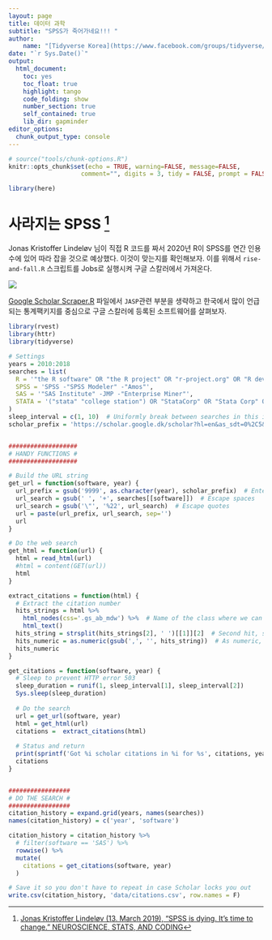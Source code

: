 ```yaml
---
layout: page
title: 데이터 과학
subtitle: "SPSS가 죽어가네요!!! "
author:
    name: "[Tidyverse Korea](https://www.facebook.com/groups/tidyverse/)"
date: "`r Sys.Date()`"
output:
  html_document: 
    toc: yes
    toc_float: true
    highlight: tango
    code_folding: show
    number_section: true
    self_contained: true
    lib_dir: gapminder
editor_options: 
  chunk_output_type: console
---
```



```r
# source("tools/chunk-options.R")
knitr::opts_chunk$set(echo = TRUE, warning=FALSE, message=FALSE,
                    comment="", digits = 3, tidy = FALSE, prompt = FALSE, fig.align = 'center')

library(here)
```


# 사라지는 SPSS [^spss-is-dying] {#dying-spss}

[^spss-is-dying]: [Jonas Kristoffer Lindeløv (13. March 2019), "SPSS is dying. It’s time to change." NEUROSCIENCE, STATS, AND CODING](https://lindeloev.net/spss-is-dying/)

Jonas Kristoffer Lindeløv 님이 직접 R 코드를 짜서 2020년 R이 SPSS를 연간 인용수에 있어 따라 잡을 것으로 예상했다. 이것이 맞는지를 확인해보자. 이를 위해서 `rise-and-fall.R` 스크립트를 Jobs로 실행시켜 구글 스칼러에서 가져온다. 

![](fig/spss-citation.png)


[Google Scholar Scraper.R](https://github.com/lindeloev/spss-is-dying/blob/master/Google%20Scholar%20Scraper.R) 파일에서 `JASP`관련 부분을 생략하고 한국에서 많이 언급되는 통계팩키지를 중심으로 구글 스칼러에 등록된 소프트웨어를 살펴보자.

```r
library(rvest)
library(httr)
library(tidyverse)

# Settings
years = 2010:2018
searches = list(
  R = '"the R software" OR "the R project" OR "r-project.org" OR "R development core" OR "bioconductor" OR "lme4" OR "nlme" OR "lmeR function" OR "ggplot2" OR "Hmisc" OR "r function" OR  "r package" OR "mass package" OR "plyr package" OR "mvtnorm"',
  SPSS = 'SPSS -"SPSS Modeler" -"Amos"',
  SAS = '"SAS Institute" -JMP -"Enterprise Miner"',
  STATA = '("stata" "college station") OR "StataCorp" OR "Stata Corp" OR "Stata Journal" OR "Stata Press" OR "stata command" OR "stata module"'
)
sleep_interval = c(1, 10)  # Uniformly break between searches in this interval to prevent scholar from rejecting searches
scholar_prefix = 'https://scholar.google.dk/scholar?hl=en&as_sdt=0%2C5&as_ylo=9999&as_yhi=9999&q='


###################
# HANDY FUNCTIONS #
###################

# Build the URL string
get_url = function(software, year) {
  url_prefix = gsub('9999', as.character(year), scholar_prefix)  # Enter year
  url_search = gsub(' ', '+', searches[[software]])  # Escape spaces
  url_search = gsub('\"', '%22', url_search)  # Escape quotes
  url = paste(url_prefix, url_search, sep='')
  url
}

# Do the web search
get_html = function(url) {
  html = read_html(url)
  #html = content(GET(url))
  html
}

extract_citations = function(html) {
  # Extract the citation number
  hits_strings = html %>%
    html_nodes(css='.gs_ab_mdw') %>%  # Name of the class where we can find citation number
    html_text()
  hits_string = strsplit(hits_strings[2], ' ')[[1]][2]  # Second hit, second "word"
  hits_numeric = as.numeric(gsub(',', '', hits_string))  # As numeric, not string
  hits_numeric
}

get_citations = function(software, year) {
  # Sleep to prevent HTTP error 503
  sleep_duration = runif(1, sleep_interval[1], sleep_interval[2])
  Sys.sleep(sleep_duration)
  
  # Do the search
  url = get_url(software, year)
  html = get_html(url)
  citations =  extract_citations(html)
  
  # Status and return
  print(sprintf('Got %i scholar citations in %i for %s', citations, year, software))
  citations
}


#################
# DO THE SEARCH #
#################
citation_history = expand.grid(years, names(searches))
names(citation_history) = c('year', 'software')

citation_history = citation_history %>%
  # filter(software == 'SAS') %>%
  rowwise() %>%
  mutate(
    citations = get_citations(software, year)
  )

# Save it so you don't have to repeat in case Scholar locks you out
write.csv(citation_history, 'data/citations.csv', row.names = F)

```


